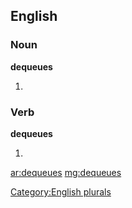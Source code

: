 ==English==

===Noun===
'''dequeues'''

# {{plural of |[[dequeue]]}}

===Verb===
'''dequeues'''

# {{third-person singular of|[[dequeue]]}}

[[Category:English plurals]]

[[ar:dequeues]]
[[mg:dequeues]]